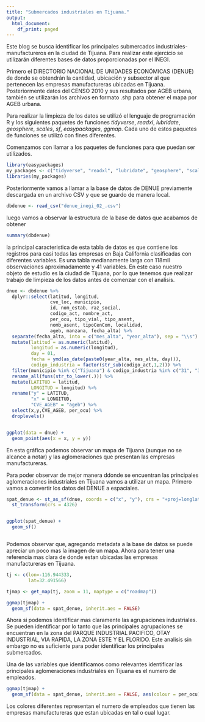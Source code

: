 ```yaml
---
title: "Submercados industriales en Tijuana."
output:
  html_document:
    df_print: paged
---
```


Este blog se busca identificar los principales submercados industriales-manufactureros en la ciudad de Tijuana. Para realizar este ejercicio se utilizarán diferentes bases de datos proporcionadas por el INEGI. 

Primero el DIRECTORIO NACIONAL DE UNIDADES ECONÓMICAS (DENUE) de donde se obtendrán la cantidad, ubicación y subsector al que pertenecen las empresas manufactureras ubicadas en Tijuana. Posteriormente datos del CENSO 2010 y sus resultados por AGEB urbana, también se utilizarán los archivos en formato .shp para obtener el mapa por AGEB urbana.

Para realizar la limpieza de los datos se utilizó el lenguaje de programación R y los siguientes paquetes de funciones _tidyverse_, _readxl_, _lubridate_, _geosphere_, _scales_, _sf_, _easypackages_, _ggmap_. Cada uno de estos paquetes de funciones se utilizó con fines diferentes. 

Comenzamos con llamar a los paquetes de funciones para que puedan ser utilizados. 

```r

library(easypackages)
my_packages <- c("tidyverse", "readxl", "lubridate", "geosphere", "scales", "sf", "ggmap")
libraries(my_packages)

```


Posteriormente vamos a llamar a la base de datos de DENUE previamente descargada en un archivo CSV y que se guardo de manera local. 

```r

dbdenue <- read_csv("denue_inegi_02_.csv")


```

luego vamos a observar la estructura de la base de datos que acabamos de obtener

```r
summary(dbdenue)

```

la principal caracteristica de esta tabla de datos es que contiene los registros para casi todas las empresas en Baja California clasificadas con diferentes variables. Es una tabla medianamente larga con 118mil observaciones aproximadamente y 41 variables. En este caso nuestro objeto de estudio es la ciudad de Tijuana, por lo que tenemos que realizar trabajo de limpieza de los datos antes de comenzar con el analisis.


```r

dnue <- dbdenue %>%
  dplyr::select(latitud, longitud,
                cve_loc, municipio,
                id, nom_estab, raz_social,
                codigo_act, nombre_act, 
                per_ocu, tipo_vial, tipo_asent,
                nomb_asent, tipoCenCom, localidad,
                ageb, manzana, fecha_alta) %>%
  separate(fecha_alta, into = c("mes_alta", "year_alta"), sep = "\\s") %>%
  mutate(latitud = as.numeric(latitud), 
         longitud = as.numeric(longitud),
         day = 01,
         fecha = ymd(as_date(paste0(year_alta, mes_alta, day))),
         codigo_industria = factor(str_sub(codigo_act,1,2))) %>%
  filter(municipio %in% c("Tijuana") & codigo_industria %in% c("31", "32", "33") & per_ocu %in% c("51 a 100 personas", "101 a 250 personas", "251 y más personas")) %>%
  rename_all(funs(str_to_lower(.))) %>%
  mutate(LATITUD = latitud, 
         LONGITUD = longitud) %>%
  rename("y" = LATITUD,
         "x" = LONGITUD,
         "CVE_AGEB" = "ageb") %>%
  select(x,y,CVE_AGEB, per_ocu) %>%
  droplevels()


ggplot(data = dnue) +
  geom_point(aes(x = x, y = y))

```

En esta gráfica podemos observar un mapa de Tijuana (aunque no se alcance a notar) y las aglomeraciones que presentan las empresas manufactureras. 

Para poder observar de mejor manera ddonde se encuentran las principales aglomeraciones industriales en Tijuana vamos a utilizar un mapa. Primero vamos a convertir los datos del DENUE a espaciales. 


```r

spat_denue <- st_as_sf(dnue, coords = c("x", "y"), crs = "+proj=longlat +ellps=WGS84 +datum=WGS84") %>%
  st_transform(crs = 4326)


ggplot(spat_denue) + 
  geom_sf()



```


Podemos observar que, agregando metadata a la base de datos se puede apreciar un poco mas la imagen de un mapa. Ahora para tener una referencia mas clara de donde estan ubicadas las empresas manufactureras en Tijuana. 



```r
tj <- c(lon=-116.944333,
        lat=32.491566)

tjmap <- get_map(tj, zoom = 11, maptype = c("roadmap"))

ggmap(tjmap) + 
  geom_sf(data = spat_denue, inherit.aes = FALSE)

```

Ahora si podemos identificar mas claramente las agrupaciones industriales. Se pueden identificar por lo tanto que las principales agrupaciones se encuentran en la zona del PARQUE INDUSTRIAL PACIFICO, OTAY INDUSTRIAL, VIA RAPIDA, LA ZONA ESTE Y EL FLORIDO. Este analisis sin embargo no es suficiente para poder identificar los principales submercados. 

Una de las variables que identificamos como relevantes identificar las principales aglomeraciones industriales en Tijuana es el numero de empleados.    


```r

ggmap(tjmap) + 
  geom_sf(data = spat_denue, inherit.aes = FALSE, aes(colour = per_ocu))

```

Los colores diferentes representan el numero de empleados que tienen las empresas manufactureras que estan ubicadas en tal o cual lugar. 





